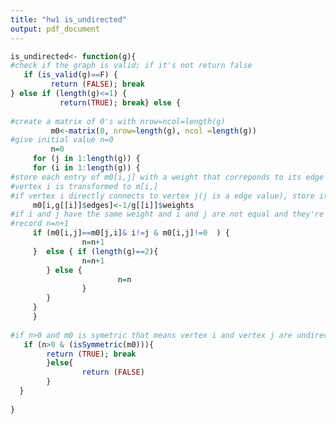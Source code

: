 ```yaml
---
title: "hw1 is_undirected"
output: pdf_document
---
```

```r


is_undirected<- function(g){ 
#check if the graph is valid; if it's not return false
   if (is_valid(g)==F) {
         return (FALSE); break
} else if (length(g)<=1) {
           return(TRUE); break} else {
        
#create a matrix of 0's with nrow=ncol=length(g)         
         m0<-matrix(0, nrow=length(g), ncol =length(g))   
#give initial value n=0 
         n=0
     for (j in 1:length(g)) {
     for (i in 1:length(g)) {
#store each entry of m0[i,j] with a weight that correponds to its edge for each vertex
#vertex i is transformed to m[i,]
#if vertex i directly connects to vertex j(j is a edge value), store its corresponding weight value into m0[i,j]
     m0[i,g[[i]]$edges]<-1/g[[i]]$weights    
#if i and j have the same weight and i and j are not equal and they're not zero's
#record n=n+1
     if (m0[i,j]==m0[j,i]& i!=j & m0[i,j]!=0  ) {
                n=n+1
     }  else { if (length(g)==2){
                n=n+1
        } else {
                        n=n
                } 
        }
     }
     }
 
#if n>0 and m0 is symetric that means vertex i and vertex j are undirected 
   if (n>0 & (isSymmetric(m0))){
        return (TRUE); break 
        }else{
                return (FALSE)
        }
  }
 
}




```